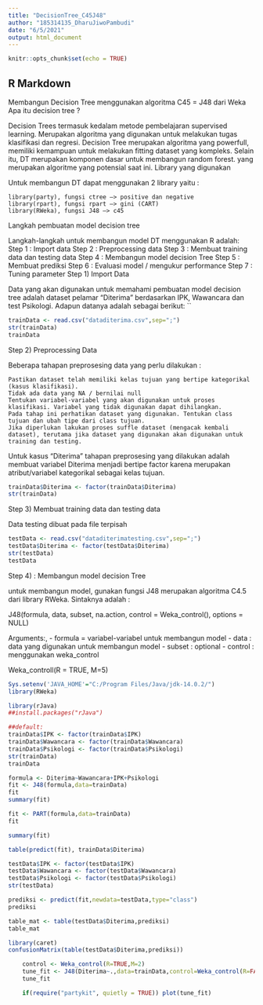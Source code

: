 ---
title: "DecisionTree_C45J48"
author: "185314135_DharuJiwoPambudi"
date: "6/5/2021"
output: html_document
---

```{r setup, include=FALSE}
knitr::opts_chunk$set(echo = TRUE)
```

## R Markdown
Membangun Decision Tree menggunakan algoritma C45 = J48 dari Weka
Apa itu decision tree ?

Decision Trees termasuk kedalam metode pembelajaran supervised learning. Merupakan algoritma yang digunakan untuk melakukan tugas klasifikasi dan regresi. Decision Tree merupakan algoritma yang powerfull, memiliki kemampuan untuk melakukan fitting dataset yang kompleks. Selain itu, DT merupakan komponen dasar untuk membangun random forest. yang merupakan algoritme yang potensial saat ini.
Library yang digunakan

Untuk membangun DT dapat menggunakan 2 library yaitu :

    library(party), fungsi ctree –> positive dan negative
    library(rpart), fungsi rpart –> gini (CART)
    library(RWeka), fungsi J48 –> c45

Langkah pembuatan model decision tree

Langkah-langkah untuk membangun model DT menggunakan R adalah:
Step 1 : Import data
Step 2 : Preprocessing data
Step 3 : Membuat training data dan testing data
Step 4 : Membangun model decision Tree
Step 5 : Membuat prediksi
Step 6 : Evaluasi model / mengukur performance
Step 7 : Tuning parameter
Step 1) Import Data

Data yang akan digunakan untuk memahami pembuatan model decision tree adalah dataset pelamar “Diterima” berdasarkan IPK, Wawancara dan test Psikologi. Adapun datanya adalah sebagai berikut:
``
```{r}
trainData <- read.csv("dataditerima.csv",sep=";")
str(trainData)
trainData
```
Step 2) Preprocessing Data

Beberapa tahapan preprosesing data yang perlu dilakukan :

    Pastikan dataset telah memiliki kelas tujuan yang bertipe kategorikal (kasus klasifikasi).
    Tidak ada data yang NA / bernilai null
    Tentukan variabel-variabel yang akan digunakan untuk proses klasifikasi. Variabel yang tidak digunakan dapat dihilangkan.
    Pada tahap ini perhatikan dataset yang digunakan. Tentukan class tujuan dan ubah tipe dari class tujuan.
    Jika diperlukan lakukan proses suffle dataset (mengacak kembali dataset), terutama jika dataset yang digunakan akan digunakan untuk training dan testing.

Untuk kasus “Diterima” tahapan preprosesing yang dilakukan adalah membuat variabel Diterima menjadi bertipe factor karena merupakan atribut/variabel kategorikal sebagai kelas tujuan.

```{r}
trainData$Diterima <- factor(trainData$Diterima)
str(trainData)
```
Step 3) Membuat training data dan testing data

Data testing dibuat pada file terpisah
```{r}
testData <- read.csv("dataditerimatesting.csv",sep=";")
testData$Diterima <- factor(testData$Diterima)
str(testData)
testData
```
Step 4) : Membangun model decision Tree

untuk membangun model, gunakan fungsi J48 merupakan algoritma C4.5 dari library RWeka. Sintaknya adalah :

J48(formula, data, subset, na.action,
control = Weka_control(), options = NULL)

Arguments:, - formula = variabel-variabel untuk membangun model - data : data yang digunakan untuk membangun model - subset : optional - control : menggunakan weka_control

Weka_controll(R = TRUE, M=5)



```{r}
Sys.setenv('JAVA_HOME'="C:/Program Files/Java/jdk-14.0.2/")
library(RWeka)
```

```{r}
library(rJava)
##install.packages("rJava")

##default:
trainData$IPK <- factor(trainData$IPK)
trainData$Wawancara <- factor(trainData$Wawancara)
trainData$Psikologi <- factor(trainData$Psikologi)
str(trainData)
trainData
```

```{r}
formula <- Diterima~Wawancara+IPK+Psikologi
fit <- J48(formula,data=trainData)
fit
summary(fit)
```
```{r}
fit <- PART(formula,data=trainData)
fit
```

```{r}
summary(fit)
```

```{r}
table(predict(fit), trainData$Diterima)
```

```{r}
testData$IPK <- factor(testData$IPK)
testData$Wawancara <- factor(testData$Wawancara)
testData$Psikologi <- factor(testData$Psikologi)
str(testData)
```

```{r}
prediksi <- predict(fit,newdata=testData,type="class")
prediksi
```

```{r}
table_mat <- table(testData$Diterima,prediksi)
table_mat
```
```{r}
library(caret)
confusionMatrix(table(testData$Diterima,prediksi))
```


```{r}
    control <- Weka_control(R=TRUE,M=2)
    tune_fit <- J48(Diterima~.,data=trainData,control=Weka_control(R=FALSE))
    tune_fit
```
```{r}
    if(require("partykit", quietly = TRUE)) plot(tune_fit)
```

